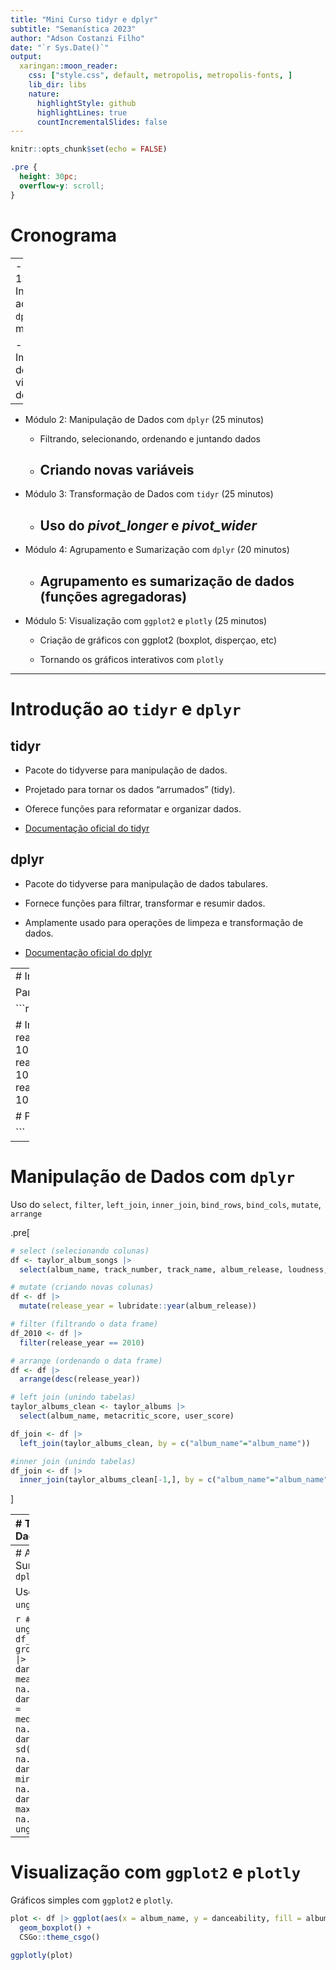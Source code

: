 ```yaml
---
title: "Mini Curso tidyr e dplyr"
subtitle: "Semanística 2023"
author: "Adson Costanzi Filho"
date: "`r Sys.Date()`"
output:
  xaringan::moon_reader:
    css: ["style.css", default, metropolis, metropolis-fonts, ]
    lib_dir: libs
    nature:
      highlightStyle: github
      highlightLines: true
      countIncrementalSlides: false
---
```


```r
knitr::opts_chunk$set(echo = FALSE)
```

```css
.pre {
  height: 30pc;
  overflow-y: scroll;
}
```


# Cronograma

--
- Módulo 1: Introdução ao `tidyr` e `dplyr` (20 minutos)

  - Importação de dados e visão geral dos dados
--

- Módulo 2: Manipulação de Dados com `dplyr` (25 minutos)

  - Filtrando, selecionando, ordenando e juntando dados

  - Criando novas variáveis
--

- Módulo 3: Transformação de Dados com `tidyr` (25 minutos)

  - Uso do *pivot_longer* e *pivot_wider*
--

- Módulo 4: Agrupamento e Sumarização com `dplyr` (20 minutos)

  - Agrupamento es sumarização de dados (funções agregadoras)
--

- Módulo 5: Visualização com `ggplot2` e `plotly` (25 minutos)

  - Criação de gráficos con ggplot2 (boxplot, disperçao, etc)
 
  - Tornando os gráficos interativos com `plotly`
  
---

# Introdução ao `tidyr` e `dplyr`

## tidyr

- Pacote do tidyverse para manipulação de dados.

- Projetado para tornar os dados "arrumados" (tidy).

- Oferece funções para reformatar e organizar dados.

- [Documentação oficial do tidyr](https://tidyr.tidyverse.org/)

## dplyr

- Pacote do tidyverse para manipulação de dados tabulares.

- Fornece funções para filtrar, transformar e resumir dados.

- Amplamente usado para operações de limpeza e transformação de dados.

- [Documentação oficial do dplyr](https://dplyr.tidyverse.org/)

---
# Introdução ao `tidyr` e `dplyr`

Para nosso exercício prático vamos utilizar dados extraída do repositório [TidyTuesday](https://github.com/rfordatascience/tidytuesday/tree/master). 

```r
library(readr)
library(dplyr)
library(tidyr)
library(lubridate)
library(ggplot2)
library(plotly)

# Importe a base de dados do TidyTuesday direto do Github
taylor_album_songs <- read_csv('https://raw.githubusercontent.com/rfordatascience/tidytuesday/master/data/2023/2023-10-17/taylor_album_songs.csv')
taylor_all_songs <- read_csv('https://raw.githubusercontent.com/rfordatascience/tidytuesday/master/data/2023/2023-10-17/taylor_all_songs.csv')
taylor_albums <- read_csv('https://raw.githubusercontent.com/rfordatascience/tidytuesday/master/data/2023/2023-10-17/taylor_albums.csv')

# Primeiras linhas dos dados
knitr::kable(taylor_albums |> top_n(2))

```
---

# Manipulação de Dados com `dplyr`

Uso do `select`, `filter`, `left_join`, `inner_join`, `bind_rows`, `bind_cols`, `mutate`, `arrange`

.pre[
```r

# select (selecionando colunas)
df <- taylor_album_songs |> 
  select(album_name, track_number, track_name, album_release, loudness, danceability)

# mutate (criando novas colunas)
df <- df |> 
  mutate(release_year = lubridate::year(album_release))

# filter (filtrando o data frame)
df_2010 <- df |> 
  filter(release_year == 2010)

# arrange (ordenando o data frame)
df <- df |> 
  arrange(desc(release_year))

# left join (unindo tabelas)
taylor_albums_clean <- taylor_albums |> 
  select(album_name, metacritic_score, user_score)

df_join <- df |> 
  left_join(taylor_albums_clean, by = c("album_name"="album_name"))

#inner join (unindo tabelas)
df_join <- df |> 
  inner_join(taylor_albums_clean[-1,], by = c("album_name"="album_name"))

```
]

---
# Transformação de Dados com `tidyr`

Uso do `pivot_longer` e `pivot_wider`.

.pre[
```r
# criando uma tabela auxiliar para usar de exemplo
df_long <- df |> 
  group_by(album_name, release_year) |> 
  summarise(n = n()) |> 
  ungroup()


# pivot_wider
df_wider <- df_long |> 
  pivot_wider(id_cols = album_name,names_from = release_year,values_from = n)

# pivot_longer
df_longer_again <- df_wider |> 
  pivot_longer(
    cols = c(`2014`, `2021`, `2019`, `2022`, `2010`, `2006`, `2020`, `2017`),
    names_to = "year",
    values_to = "n"
  ) |> 
  filter(!is.na(n))

```
]

---
# Agrupamento e Sumarização com `dplyr`

Uso do `group_by`, `ungroup`, `summarise`.

```r
# group_by, ungroup, summarise.
df_group <- df |> 
  group_by(album_name) |> 
  summarise(
    danceability_avg = mean(danceability, na.rm = TRUE),
    danceability_median = median(danceability, na.rm = TRUE),
    danceability_sd = sd(danceability, na.rm = TRUE),
    danceability_min = min(danceability, na.rm = TRUE),
    danceability_max = max(danceability, na.rm = TRUE)
  ) |> 
  ungroup()
```


---
# Visualização com `ggplot2` e `plotly`

Gráficos simples com `ggplot2` e `plotly`. 

```r
plot <- df |> ggplot(aes(x = album_name, y = danceability, fill = album_name)) +
  geom_boxplot() + 
  CSGo::theme_csgo() 

ggplotly(plot)
```

